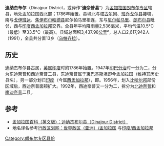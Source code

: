 {{Infobox Bangladesh district
| name                    = 迪纳杰布尔县
| native_name             = দিনাজপুর
| image_skyline           =Bangladesh Dinajpur District.png
| image_alt               =
| image_caption           =迪纳杰布尔县
| image_map               =
| nickname                =
| motto                   =
<!-- images and maps  ----------->
|imagesize              = 290px
|map_caption            = 迪纳杰布尔县於孟加拉位置圖
|image_flag             =
|flag_size              =
|image_seal             =
|seal_size              =
|image_shield           =
|shield_size            =
|image_blank_emblem     =
|blank_emblem_type      =
|blank_emblem_size      =
|mapsize                =
|image_map1             =
|mapsize1               =
|map_caption1           =
|image_dot_map          =
|dot_mapsize            =
|dot_map_caption        =
|dot_x =  |dot_y =
|pushpin_map            = Bangladesh <!-- the name of a location map as per http://en.wikipedia.org/wiki/Template:Location_map -->
|pushpin_label_position = right
|pushpin_map_caption    = 
|pushpin_mapsize        = 280
| latd  = 25.63|latm  = |lats  = |latNS  =
| longd = 88.65|longm = |longs = |longEW =
| coordinates_type        =
| coordinates_display     = inline, title
| coordinates_footnotes   =
| division_name           = [[朗布爾專區|朗布爾專區]]
| established_title       =
| established_date        =
| seat_type               =
| seat                    =
| leader_party            =
| leader_title            =
| leader_name             =
| leader_title1           =
| leader_name1            =
| area_footnotes          =
| area_total_km2          = 3437.98
| area_metro_km2          =
| area_note               =
| elevation_footnotes     =
| elevation_m             =
| population_footnotes    =
| population_total        = 2617942
| population_as_of        = 1991
| population_rank         =
| population_demonym      =
| population_note         =
| literacy_rate           = 27.4%
| postal_code             =
| coast_km                =
| maplink                 =
| website                 = [http://dcdinajpur.gov.bd http://dcdinajpur.gov.bd]
| footnotes               =
}}
'''迪纳杰布尔'''（Dinajpur District，或译作“'''迪奈普县'''”）为[[孟加拉国|孟加拉国]][[朗布尔专区|朗布尔专区]]辖县，地处孟加拉国西北部；1786年始置。县境北与[[塔古尔冈县|塔古尔冈]]、[[班乔戈尔县|班乔戈尔县]]接壤，南与[[戈伊班达县|戈伊班达]]、[[焦伊布尔哈德县|焦伊布尔哈德县]]尼尔帕马里相连，东与[[尼尔帕马里县|尼尔帕马里]]、[[朗布尔县|朗布尔县]]毗邻，西与[[印度|印度]][[西孟加拉邦|西孟加拉邦]]交界。全县年平均降雨量2,536毫米，平均气温10.5°C（最低）至33.5°C（最高）。县域总面积3,437.98[[平方千米|公里]]²，总人口2,617,942人（1991），全县共分置13乡（[[乌帕齐拉|乌帕齐拉]]）。

== 历史 ==
迪纳杰布尔县古属{{le|奔那伐弹那国|Pundravardhana}}，[[英属印度|英属印度]]时的1786年始置。1947年[[印巴分治|印巴分治]]时一分为二，分为东迪奈普和西迪奈普二县，东迪奈普属于[[東巴基斯坦|東巴基斯坦]]即今孟加拉国（维持其历史县名），另一部分划归[[印度|印度]]（今属[[西孟加拉邦|西孟加拉邦]]），即{{le|西迪纳杰布尔县|West Dinajpur district}}。1956年，划入[[比哈尔邦|比哈尔邦]]部份区域后，西迪奈普面颊扩大。1992年，西迪奈普又一分为二，拆分为[[北迪奈普县|北迪奈普]]和[[南迪奈普县|南迪奈普]]二县。

== 参考 ==
* [https://web.archive.org/web/20120702154005/http://www.banglapedia.org/httpdocs/HT/D_0232.HTM 孟加拉国百科（英文版）：迪纳杰布尔县（Dinajpur District）]
* 地名译名参考[http://www.xzqh.org/old/waiguo/asia/1021.htm 行政区划网：世界政区（亚洲）/孟加拉国] {{Wayback|url=http://www.xzqh.org/old/waiguo/asia/1021.htm |date=20120217212028 }}与[http://www.xzqh.org/old/waiguo/asia/102504.htm 印度/西孟加拉邦] {{Wayback|url=http://www.xzqh.org/old/waiguo/asia/102504.htm |date=20110922091829 }}

[[Category:朗布尔专区县份|Category:朗布尔专区县份]]
{{孟加拉国行政区划}}
{{迪納傑布爾縣行政區劃}}